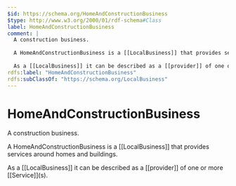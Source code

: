 ```yaml
---
$id: https://schema.org/HomeAndConstructionBusiness
$type: http://www.w3.org/2000/01/rdf-schema#Class
label: HomeAndConstructionBusiness
comment: |
  A construction business.
  
  A HomeAndConstructionBusiness is a [[LocalBusiness]] that provides services around homes and buildings.
  
  As a [[LocalBusiness]] it can be described as a [[provider]] of one or more [[Service]]\(s).
rdfs:label: "HomeAndConstructionBusiness"
rdfs:subClassOf: "https://schema.org/LocalBusiness"
---
```


# HomeAndConstructionBusiness

A construction business.

A HomeAndConstructionBusiness is a [[LocalBusiness]] that provides services around homes and buildings.

As a [[LocalBusiness]] it can be described as a [[provider]] of one or more [[Service]]\(s).

